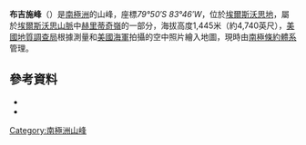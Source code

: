 {{Coord|79|50|S|83|46|W|source:GNIS|display=title}}

'''布吉施峰'''（{{lang-en|'''Buggisch Peak'''}}）是[[南極洲|南極洲]]的山峰，座標''79°50′S 83°46′W''，位於[[埃爾斯沃思地|埃爾斯沃思地]]，屬於[[埃爾斯沃思山脈|埃爾斯沃思山脈]]中[[赫里蒂奇嶺|赫里蒂奇嶺]]的一部分，海拔高度1,445米（約4,740英尺），[[美國地質調查局|美國地質調查局]]根據測量和[[美國海軍|美國海軍]]拍攝的空中照片繪入地圖，現時由[[南極條約體系|南極條約體系]]管理。

==參考資料==
*{{cite gnis | type = antarid | id = 2121| name = Buggisch Peak | accessdate = 2011-10-04}}
*{{usgs-gazetteer|id=2121}}

{{DEFAULTSORT:Buggisch Peak}}
[[Category:南極洲山峰|Category:南極洲山峰]]


{{EllsworthLand-geo-stub}}